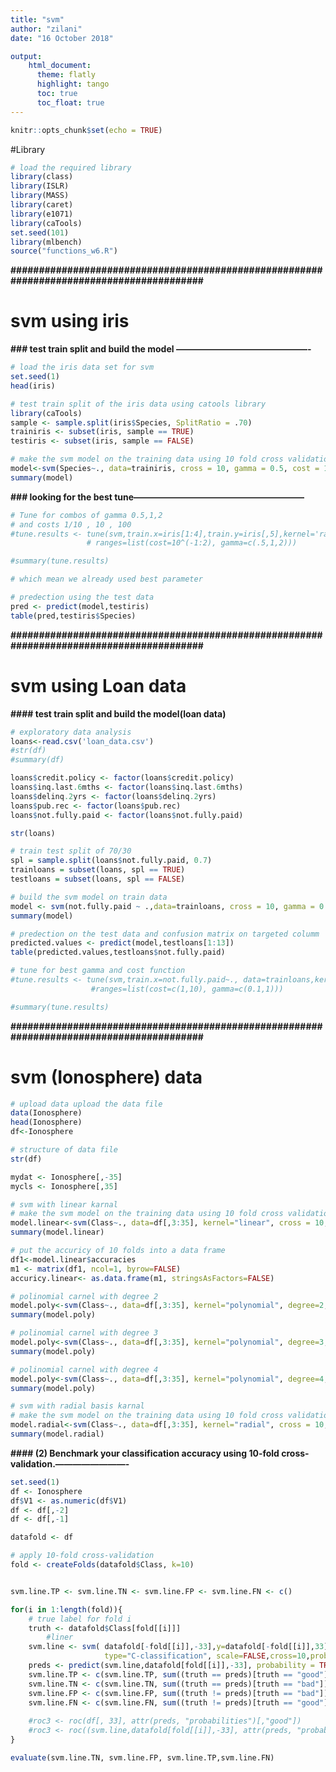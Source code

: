 ```yaml
---
title: "svm"
author: "zilani"
date: "16 October 2018"

output: 
    html_document:
      theme: flatly 
      highlight: tango
      toc: true
      toc_float: true
---
```


<style>
h3 {
  color: white;
  background-color: #44546a;
  text-indent: auto; 
</style>


```r
knitr::opts_chunk$set(echo = TRUE)
```

#Library
```r
# load the required library
library(class)
library(ISLR)
library(MASS)
library(caret)
library(e1071)
library(caTools)
set.seed(101)
library(mlbench)
source("functions_w6.R")
```

**#########################################################################################**

# svm using iris 
**### test train split and build the model ----------------------------------------------**


```r
# load the iris data set for svm
set.seed(1)
head(iris)

# test train split of the iris data using catools library
library(caTools)
sample <- sample.split(iris$Species, SplitRatio = .70)
trainiris <- subset(iris, sample == TRUE)
testiris <- subset(iris, sample == FALSE)

# make the svm model on the training data using 10 fold cross validation
model<-svm(Species~., data=trainiris, cross = 10, gamma = 0.5, cost = 1)
summary(model)

```


**### looking for the best tune-----------------------------------------------------------**

```r
# Tune for combos of gamma 0.5,1,2
# and costs 1/10 , 10 , 100
#tune.results <- tune(svm,train.x=iris[1:4],train.y=iris[,5],kernel='radial',
                 # ranges=list(cost=10^(-1:2), gamma=c(.5,1,2)))

#summary(tune.results)

# which mean we already used best parameter
```


```r
# predection using the test data
pred <- predict(model,testiris)
table(pred,testiris$Species)
```

**#########################################################################################**

# svm using Loan data

**#### test train split and build the model(loan data)**


```r
# exploratory data analysis
loans<-read.csv('loan_data.csv')
#str(df)
#summary(df)

loans$credit.policy <- factor(loans$credit.policy)
loans$inq.last.6mths <- factor(loans$inq.last.6mths)
loans$delinq.2yrs <- factor(loans$delinq.2yrs)
loans$pub.rec <- factor(loans$pub.rec)
loans$not.fully.paid <- factor(loans$not.fully.paid)

str(loans)
```

```r

# train test split of 70/30
spl = sample.split(loans$not.fully.paid, 0.7)
trainloans = subset(loans, spl == TRUE)
testloans = subset(loans, spl == FALSE)

# build the svm model on train data
model <- svm(not.fully.paid ~ .,data=trainloans, cross = 10, gamma = 0.1, cost = 1 )
summary(model)


```

```r

# predection on the test data and confusion matrix on targeted columm
predicted.values <- predict(model,testloans[1:13])
table(predicted.values,testloans$not.fully.paid)
```

```r
# tune for best gamma and cost function
#tune.results <- tune(svm,train.x=not.fully.paid~., data=trainloans,kernel='radial',
                  #ranges=list(cost=c(1,10), gamma=c(0.1,1)))

#summary(tune.results)
```

**#########################################################################################**

# svm (Ionosphere) data


```r
# upload data upload the data file
data(Ionosphere)
head(Ionosphere)
df<-Ionosphere

# structure of data file
str(df)

mydat <- Ionosphere[,-35]
mycls <- Ionosphere[,35]
```

```r
# svm with linear karnal
# make the svm model on the training data using 10 fold cross validation
model.linear<-svm(Class~., data=df[,3:35], kernel="linear", cross = 10, gamma = 0.5, cost = 1)
summary(model.linear)

# put the accuricy of 10 folds into a data frame
df1<-model.linear$accuracies
m1 <- matrix(df1, ncol=1, byrow=FALSE)
accuricy.linear<- as.data.frame(m1, stringsAsFactors=FALSE)


```


```r

# polinomial carnel with degree 2
model.poly<-svm(Class~., data=df[,3:35], kernel="polynomial", degree=2,cross = 10, gamma = 0.5, cost = 1)
summary(model.poly)

# polinomial carnel with degree 3
model.poly<-svm(Class~., data=df[,3:35], kernel="polynomial", degree=3,cross = 10, gamma = 0.5, cost = 1)
summary(model.poly)

# polinomial carnel with degree 4
model.poly<-svm(Class~., data=df[,3:35], kernel="polynomial", degree=4,cross = 10, gamma = 0.5, cost = 1)
summary(model.poly)

```


```r
# svm with radial basis karnal
# make the svm model on the training data using 10 fold cross validation
model.radial<-svm(Class~., data=df[,3:35], kernel="radial", cross = 10, gamma = 0.5, cost = 1)
summary(model.radial)

```

**#### (2) Benchmark your classification accuracy using 10-fold cross-validation.-------------------------**

```r
set.seed(1)
df <- Ionosphere
df$V1 <- as.numeric(df$V1)
df <- df[,-2]
df <- df[,-1]

datafold <- df

# apply 10-fold cross-validation
fold <- createFolds(datafold$Class, k=10)


svm.line.TP <- svm.line.TN <- svm.line.FP <- svm.line.FN <- c()

for(i in 1:length(fold)){
    # true label for fold i
    truth <- datafold$Class[fold[[i]]]
        #liner
    svm.line <- svm( datafold[-fold[[i]],-33],y=datafold[-fold[[i]],33], kernel="linear", 
                     type="C-classification", scale=FALSE,cross=10,probability = TRUE)
    preds <- predict(svm.line,datafold[fold[[i]],-33], probability = TRUE)
    svm.line.TP <- c(svm.line.TP, sum((truth == preds)[truth == "good"]))
    svm.line.TN <- c(svm.line.TN, sum((truth == preds)[truth == "bad"]))
    svm.line.FP <- c(svm.line.FP, sum((truth != preds)[truth == "bad"]))
    svm.line.FN <- c(svm.line.FN, sum((truth != preds)[truth == "good"]))
    
    #roc3 <- roc(df[, 33], attr(preds, "probabilities")[,"good"])
    #roc3 <- roc((svm.line,datafold[fold[[i]],-33], attr(preds, "probabilities")[,"good"])
}

evaluate(svm.line.TN, svm.line.FP, svm.line.TP,svm.line.FN)
```









